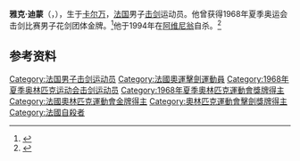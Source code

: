 '''雅克·迪蒙'''（{{lang-fr|Jacques Dimont}}，{{bd|1945年|2月2日|1994年|12月31日|}}），生于[[卡尔万|卡尔万]]，[[法国|法国]]男子[[击剑|击剑]]运动员。他曾获得1968年夏季奥运会击剑比赛男子花剑团体金牌。<ref>{{Cite web|title=Jacques DIMONT|url=https://www.olympic.org/jacques-dimont|accessdate=2021-03-07|date=2021-03-07|work=International Olympic Committee|language=en|archive-date=2020-11-24|archive-url=https://web.archive.org/web/20201124045613/https://www.olympic.org/jacques-dimont|dead-url=no}}</ref>他于1994年在[[阿维尼翁|阿维尼翁]]自杀。<ref name="Olympedia">{{Cite web |title=Jacques Dimont |url=https://www.olympedia.org/athletes/21835 |access-date=2021-01-21 |website=Olympedia |archive-date=2020-11-30 |archive-url=https://web.archive.org/web/20201130134823/https://www.olympedia.org/athletes/21835 |dead-url=no }}</ref>

== 参考资料 ==
{{reflist}}

{{奥林匹克运动会击剑比赛男子花剑团体冠军}}

{{Authority control}}
{{DEFAULTSORT:Dimont, Jacques}}
[[Category:法国男子击剑运动员|Category:法国男子击剑运动员]]
[[Category:法國奧運擊劍運動員|Category:法國奧運擊劍運動員]]
[[Category:1968年夏季奥林匹克运动会击剑运动员|Category:1968年夏季奥林匹克运动会击剑运动员]]
[[Category:1968年夏季奧林匹克運動會獎牌得主|Category:1968年夏季奧林匹克運動會獎牌得主]]
[[Category:法國奧林匹克運動會金牌得主|Category:法國奧林匹克運動會金牌得主]]
[[Category:奧林匹克運動會擊劍獎牌得主|Category:奧林匹克運動會擊劍獎牌得主]]
[[Category:法國自殺者|Category:法國自殺者]]

{{法国人物小作品}}